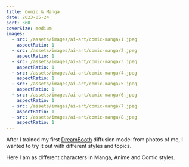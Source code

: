 ```yaml
---
title: Comic & Manga
date: 2023-05-24
sort: 360
coverSize: medium
images:
  - src: /assets/images/ai-art/comic-manga/1.jpeg
    aspectRatio: 1
  - src: /assets/images/ai-art/comic-manga/2.jpeg
    aspectRatio: 1
  - src: /assets/images/ai-art/comic-manga/3.jpeg
    aspectRatio: 1
  - src: /assets/images/ai-art/comic-manga/4.jpeg
    aspectRatio: 1
  - src: /assets/images/ai-art/comic-manga/5.jpeg
    aspectRatio: 1
  - src: /assets/images/ai-art/comic-manga/6.jpeg
    aspectRatio: 1
  - src: /assets/images/ai-art/comic-manga/7.jpeg
    aspectRatio: 1
  - src: /assets/images/ai-art/comic-manga/8.jpeg
    aspectRatio: 1
---
```


After I trained my first [DreamBooth](https://dreambooth.github.io/) diffusion model from photos of me, I wanted to try it out with different styles and topics.

Here I am as different characters in Manga, Anime and Comic styles.

